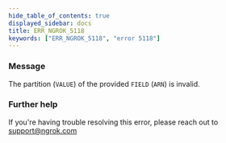 ```yaml
---
hide_table_of_contents: true
displayed_sidebar: docs
title: ERR_NGROK_5118
keywords: ["ERR_NGROK_5118", "error 5118"]
---
```


### Message

The partition (`VALUE`) of the provided `FIELD` (`ARN`) is invalid.

### Further help

If you're having trouble resolving this error, please reach out to [support@ngrok.com](mailto:support@ngrok.com?subject=Help%20with%20ERR_NGROK_5118)
